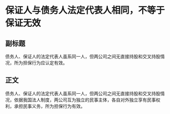 # 保证人与债务人法定代表人相同，不等于保证无效
## 副标题
债务人、保证人的法定代表人虽系同一人，但两公司之间无直接持股和交叉持股情况，所为担保行为应认定有效。
## 正文
债务人、保证人的法定代表人虽系同一人，但两公司之间无直接持股和交叉持股情况，依据我国法人制度，两公司互为独立的民事主体，各自对外独立享有民事权利，承担民事义务，所为担保行为有效。